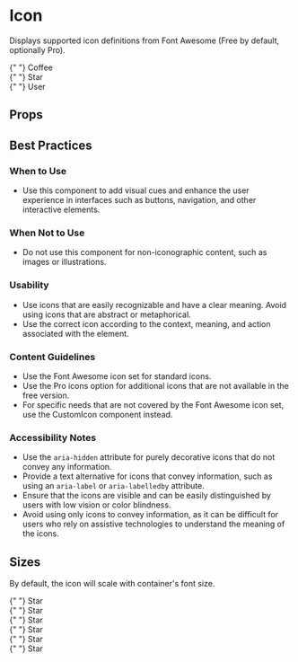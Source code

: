 
<Meta title="Icons/Icon" component={Icon} />

# Icon

Displays supported icon definitions from Font Awesome (Free by default, optionally Pro).

<Canvas>
  <Story name="Icon">
    <div style={{fontSize: "1.5em"}}>
      <Icon icon={faCoffee} />{" "}
      Coffee
    </div>
    <div style={{fontSize: "1.5em"}}>
      <Icon icon={faStar} />{" "}
      Star
    </div>
    <div style={{fontSize: "1.5em"}}>
      <Icon icon={faUser} />{" "}
      User
    </div>
  </Story>
</Canvas>

## Props

<ArgsTable of={Icon} />

## Best Practices

### When to Use

- Use this component to add visual cues and enhance the user experience in interfaces such as buttons, navigation, and other interactive elements.

### When Not to Use

- Do not use this component for non-iconographic content, such as images or illustrations.

### Usability

- Use icons that are easily recognizable and have a clear meaning. Avoid using icons that are abstract or metaphorical.
- Use the correct icon according to the context, meaning, and action associated with the element.

### Content Guidelines

- Use the Font Awesome icon set for standard icons.
- Use the Pro icons option for additional icons that are not available in the free version.
- For specific needs that are not covered by the Font Awesome icon set, use the CustomIcon component instead.

### Accessibility Notes

- Use the `aria-hidden` attribute for purely decorative icons that do not convey any information.
- Provide a text alternative for icons that convey information, such as using an `aria-label` or `aria-labelledby` attribute.
- Ensure that the icons are visible and can be easily distinguished by users with low vision or color blindness.
- Avoid using only icons to convey information, as it can be difficult for users who rely on assistive technologies to understand the meaning of the icons.

## Sizes

By default, the icon will scale with container's font size.

<Canvas>
  <Story name="Icon Sizes">
    <div style={{fontSize: "var(--bloom-font-size-sm)"}}>
      <Icon icon={faStar} />{" "}
      Star
    </div>
    <div style={{fontSize: "var(--bloom-font-size-md)"}}>
      <Icon icon={faStar} />{" "}
      Star
    </div>
    <div style={{fontSize: "var(--bloom-font-size-lg)"}}>
      <Icon icon={faStar} />{" "}
      Star
    </div>
    <div style={{fontSize: "var(--bloom-font-size-xl)"}}>
      <Icon icon={faStar} />{" "}
      Star
    </div>
    <div style={{fontSize: "var(--bloom-font-size-2xl)"}}>
      <Icon icon={faStar} />{" "}
      Star
    </div>
    <div style={{fontSize: "var(--bloom-font-size-3xl)"}}>
      <Icon icon={faStar} />{" "}
      Star
    </div>
  </Story>
</Canvas>
